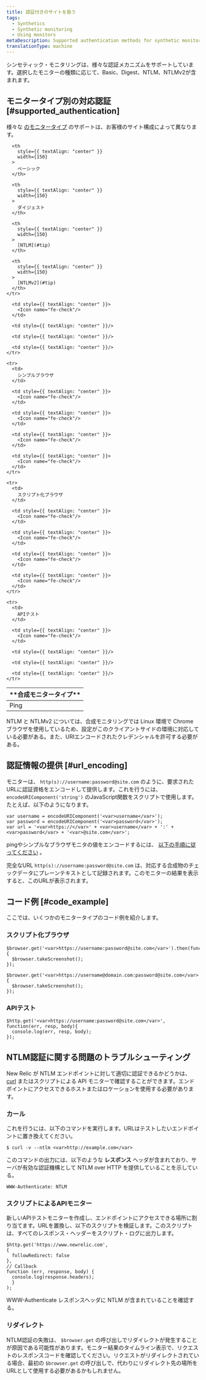 ```yaml
---
title: 認証付きのサイトを扱う
tags:
  - Synthetics
  - Synthetic monitoring
  - Using monitors
metaDescription: Supported authentication methods for synthetic monitors and how to provide authentication using scripted monitors.
translationType: machine
---
```


シンセティック・モニタリングは、様々な認証メカニズムをサポートしています。選択したモニターの種類に応じて、Basic、Digest、NTLM、NTLMv2が含まれます。

## モニタータイプ別の対応認証 [#supported_authentication]

様々な [のモニタータイプ](/docs/synthetics/new-relic-synthetics/using-monitors/add-edit-monitors#types-monitors) のサポートは、お客様のサイト構成によって異なります。

<table>
  <thead>
    <tr>
      <th>
        **合成モニタータイプ**
      </th>

      <th
        style={{ textAlign: "center" }}
        width={150}
      >
        ベーシック
      </th>

      <th
        style={{ textAlign: "center" }}
        width={150}
      >
        ダイジェスト
      </th>

      <th
        style={{ textAlign: "center" }}
        width={150}
      >
        [NTLM](#tip)
      </th>

      <th
        style={{ textAlign: "center" }}
        width={150}
      >
        [NTLMv2](#tip)
      </th>
    </tr>
  </thead>

  <tbody>
    <tr>
      <td>
        Ping
      </td>

      <td style={{ textAlign: "center" }}>
        <Icon name="fe-check"/>
      </td>

      <td style={{ textAlign: "center" }}/>

      <td style={{ textAlign: "center" }}/>

      <td style={{ textAlign: "center" }}/>
    </tr>

    <tr>
      <td>
        シンプルブラウザ
      </td>

      <td style={{ textAlign: "center" }}>
        <Icon name="fe-check"/>
      </td>

      <td style={{ textAlign: "center" }}>
        <Icon name="fe-check"/>
      </td>

      <td style={{ textAlign: "center" }}>
        <Icon name="fe-check"/>
      </td>

      <td style={{ textAlign: "center" }}>
        <Icon name="fe-check"/>
      </td>
    </tr>

    <tr>
      <td>
        スクリプト化ブラウザ
      </td>

      <td style={{ textAlign: "center" }}>
        <Icon name="fe-check"/>
      </td>

      <td style={{ textAlign: "center" }}>
        <Icon name="fe-check"/>
      </td>

      <td style={{ textAlign: "center" }}>
        <Icon name="fe-check"/>
      </td>

      <td style={{ textAlign: "center" }}>
        <Icon name="fe-check"/>
      </td>
    </tr>

    <tr>
      <td>
        APIテスト
      </td>

      <td style={{ textAlign: "center" }}>
        <Icon name="fe-check"/>
      </td>

      <td style={{ textAlign: "center" }}/>

      <td style={{ textAlign: "center" }}/>

      <td style={{ textAlign: "center" }}/>
    </tr>
  </tbody>
</table>

<Callout variant="tip">
  NTLM と NTLMv2 については、合成モニタリングでは Linux 環境で Chrome ブラウザを使用しているため、設定がこのクライアントサイドの環境に対応している必要がある。また、URIエンコードされたクレデンシャルを許可する必要がある。
</Callout>

## 認証情報の提供 [#url_encoding]

モニターは、 `http(s)://username:password@site.com` のように、要求されたURLに認証資格をエンコードして提供します。これを行うには、 `encodeURIComponent('string')` のJavaScript関数をスクリプトで使用します。たとえば、以下のようになります。

```
var username = encodeURIComponent('<var>username</var>');
var password = encodeURIComponent('<var>password</var>');
var url = '<var>https://</var>' + <var>username</var> + ':' + <var>password</var> + '<var>@site.com</var>';
```

pingやシンプルなブラウザモニタの値をエンコードするには、 [以下の手順に従ってください](https://www.w3schools.com/tags/ref_urlencode.ASP) 。

完全なURL `http(s)://username:password@site.com` は、対応する合成物のチェックデータにプレーンテキストとして記録されます。このモニターの結果を表示すると、このURLが表示されます。

## コード例 [#code_example]

ここでは、いくつかのモニタータイプのコード例を紹介します。

### スクリプト化ブラウザ

```
$browser.get('<var>https://username:password@site.com</var>').then(function(){
  $browser.takeScreenshot();
});
```

```
$browser.get('<var>https://username@domain.com:password@site.com</var>').then(function(){
  $browser.takeScreenshot();
});
```

### APIテスト

```
$http.get('<var>https://username:password@site.com</var>', function(err, resp, body){
  console.log(err, resp, body);
});
```

## NTLM認証に関する問題のトラブルシューティング

New Relic が NTLM エンドポイントに対して適切に認証できるかどうかは、 [curl](https://curl.haxx.se) またはスクリプトによる API モニターで確認することができます。エンドポイントにアクセスできるホストまたはロケーションを使用する必要があります。

### カール

これを行うには、以下のコマンドを実行します。URLはテストしたいエンドポイントに置き換えてください。

```
$ curl -v --ntlm <var>http://example.com</var>
```

このコマンドの出力には、以下のような **レスポンス** ヘッダが含まれており、サーバが有効な認証機構として NTLM over HTTP を提供していることを示している。

```
WWW-Authenticate: NTLM
```

### スクリプトによるAPIモニター

新しいAPIテストモニターを作成し、エンドポイントにアクセスできる場所に割り当てます。URLを置換し、以下のスクリプトを検証します。このスクリプトは、すべてのレスポンス・ヘッダーをスクリプト・ログに出力します。

```
$http.get('https://www.newrelic.com',
{
  followRedirect: false
},
// Callback
function (err, response, body) {
  console.log(response.headers);
  }
);
```

WWW-Authenticate レスポンスヘッダに NTLM が含まれていることを確認する。

### リダイレクト

NTLM認証の失敗は、 `$browser.get` の呼び出しでリダイレクトが発生することが原因である可能性があります。モニター結果のタイムライン表示で、リクエストのレスポンスコードを確認してください。リクエストがリダイレクトされている場合、最初の `$browser.get` の呼び出しで、代わりにリダイレクト先の場所をURLとして使用する必要があるかもしれません。
